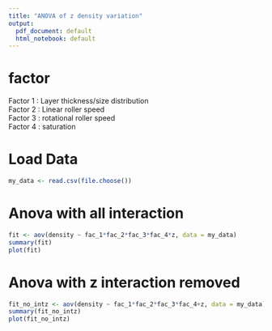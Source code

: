 ```yaml
---
title: "ANOVA of z density variation"
output:
  pdf_document: default
  html_notebook: default
---
```


# factor
Factor 1 : Layer thickness/size distribution \
Factor 2 : Linear roller speed \
Factor 3 : rotational roller speed \
Factor 4 : saturation \

# Load Data


```r
my_data <- read.csv(file.choose())

```

# Anova with all interaction

```r
fit <- aov(density ~ fac_1*fac_2*fac_3*fac_4*z, data = my_data)
summary(fit)
plot(fit)

```

# Anova with z interaction removed

```r
fit_no_intz <- aov(density ~ fac_1*fac_2*fac_3*fac_4+z, data = my_data)
summary(fit_no_intz)
plot(fit_no_intz)
```
